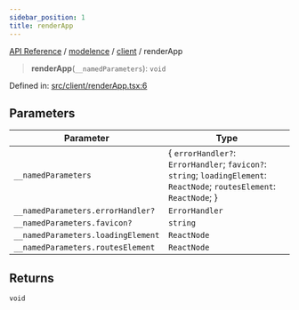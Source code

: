 ```yaml
---
sidebar_position: 1
title: renderApp
---
```


[API Reference](/api-reference/modelence/client/functions/../../../index) / [modelence](/api-reference/modelence/client/functions/../../index) / [client](/api-reference/modelence/client/functions/../index) / renderApp

> **renderApp**(`__namedParameters`): `void`

Defined in: [src/client/renderApp.tsx:6](https://github.com/modelence/modelence/blob/b484886cda3a9a6baa25e25d17767ef9efa88f99/packages/modelence/src/client/renderApp.tsx#L6)

## Parameters

| Parameter | Type |
| ------ | ------ |
| `__namedParameters` | \{ `errorHandler?`: `ErrorHandler`; `favicon?`: `string`; `loadingElement`: `ReactNode`; `routesElement`: `ReactNode`; \} |
| `__namedParameters.errorHandler?` | `ErrorHandler` |
| `__namedParameters.favicon?` | `string` |
| `__namedParameters.loadingElement` | `ReactNode` |
| `__namedParameters.routesElement` | `ReactNode` |

## Returns

`void`

